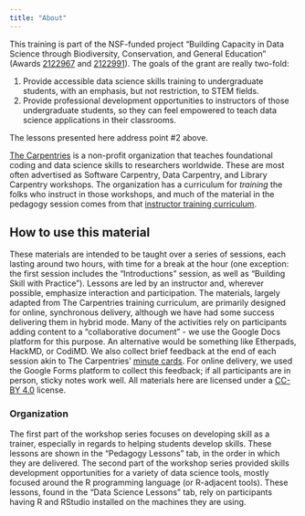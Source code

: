 ```yaml
---
title: "About"
---
```


This training is part of the NSF-funded project "Building Capacity in Data 
Science through Biodiversity, Conservation, and General Education" (Awards 
[2122967](https://www.nsf.gov/awardsearch/showAward?AWD_ID=2122967) 
and [2122991](https://www.nsf.gov/awardsearch/showAward?AWD_ID=2122991)). The 
goals of the grant are really two-fold:

1. Provide accessible data science skills training to undergraduate students, 
with an emphasis, but not restriction, to STEM fields.
2. Provide professional development opportunities to instructors of those 
undergraduate students, so they can feel empowered to teach data science 
applications in their classrooms.

The lessons presented here address point #2 above.

[The Carpentries](https://carpentries.org/) is a non-profit organization that 
teaches foundational coding and data science skills to researchers worldwide. 
These are most often advertised as Software Carpentry, Data Carpentry, and 
Library Carpentry workshops. The organization has a curriculum for _training_ 
the folks who instruct in those workshops, and much of the material in the 
pedagogy session comes from that 
[instructor training curriculum](https://carpentries.github.io/instructor-training/). 

## How to use this material

These materials are intended to be taught over a series of sessions, each 
lasting around two hours, with time for a break at the hour (one exception: the 
first session includes the "Introductions" session, as well as "Building Skill 
with Practice"). Lessons are led by an instructor and, wherever possible, 
emphasize interaction and participation. The materials, largely adapted from 
The Carpentries training curriculum, are primarily designed for online, 
synchronous delivery, although we have had some success delivering them in 
hybrid mode. Many of the activities rely on participants adding content to a 
"collaborative document" - we use the Google Docs platform for this purpose. 
An alternative would be something like Etherpads, HackMD, or CodiMD. We also 
collect brief feedback at the end of each session akin to The Carpentries' 
[minute cards](https://carpentries.github.io/instructor-training/06-feedback.html#minute-cards). 
For online delivery, we used the Google Forms platform to collect this 
feedback; if all participants are in person, sticky notes work well. All 
materials here are licensed under a 
[CC-BY 4.0](https://creativecommons.org/licenses/by/4.0/) license.

### Organization

The first part of the workshop series focuses on developing skill as a trainer, 
especially in regards to helping students develop skills. These lessons are 
shown in the "Pedagogy Lessons" tab, in the order in which they are delivered. 
The second part of the workshop series provided skills development 
opportunities for a variety of data science tools, mostly focused around the R 
programming language (or R-adjacent tools). These lessons, found in the "Data 
Science Lessons" tab, rely on participants having R and RStudio installed on 
the machines they are using.